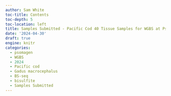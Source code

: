```yaml
---
author: Sam White
toc-title: Contents
toc-depth: 5
toc-location: left
title: Samples Submitted - Pacific Cod 40 Tissue Samples for WGBS at Psomagen
date: '2024-04-30'
draft: true
engine: knitr
categories: 
  - psomagen
  - WGBS
  - 2024
  - Pacific cod
  - Gadus macrocephalus
  - BS-seq
  - bisulfite
  - Samples Submitted
---
```

